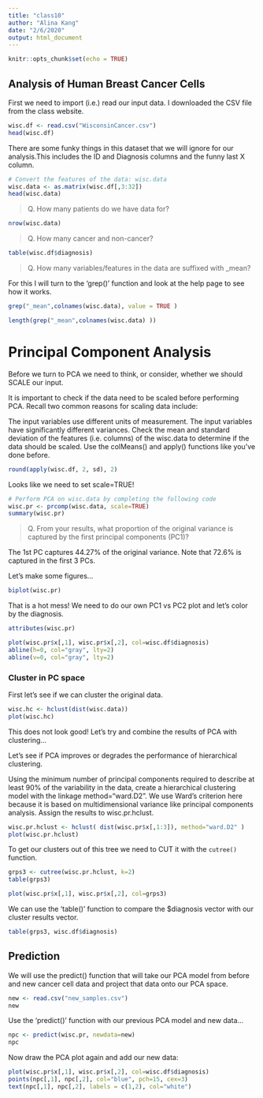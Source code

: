 ```yaml
---
title: "class10"
author: "Alina Kang"
date: "2/6/2020"
output: html_document
---
```


```r
knitr::opts_chunk$set(echo = TRUE)
```

## Analysis of Human Breast Cancer Cells

First we need to import (i.e.) read our input data. I downloaded the CSV file from the class website.

```r
wisc.df <- read.csv("WisconsinCancer.csv")
head(wisc.df)
```

There are some funky things in this dataset that we will ignore for our analysis.This includes the ID and Diagnosis columns and the funny last X column.

```r
# Convert the features of the data: wisc.data
wisc.data <- as.matrix(wisc.df[,3:32])
head(wisc.data)
```

> Q. How many patients do we have data for?

```r
nrow(wisc.data)
```

> Q. How many cancer and non-cancer?

```r
table(wisc.df$diagnosis)
```

> Q. How many variables/features in the data are suffixed with _mean?

For this I will turn to the 'grep()' function and look at the help page to see how it works.

```r
grep("_mean",colnames(wisc.data), value = TRUE )
```

```r
length(grep("_mean",colnames(wisc.data) ))
```

# Principal Component Analysis

Before we turn to PCA we need to think, or consider, whether we should SCALE our input.

It is important to check if the data need to be scaled before performing PCA. Recall two common reasons for scaling data include:

The input variables use different units of measurement.
The input variables have significantly different variances.
Check the mean and standard deviation of the features (i.e. columns) of the wisc.data to determine if the data should be scaled. Use the colMeans() and apply() functions like you’ve done before.

```r
round(apply(wisc.df, 2, sd), 2)
```

Looks like we need to set scale=TRUE!

```r
# Perform PCA on wisc.data by completing the following code
wisc.pr <- prcomp(wisc.data, scale=TRUE)
summary(wisc.pr)
```

> Q. From your results, what proportion of the original variance is captured by the first principal components (PC1)?

The 1st PC captures 44.27% of the original variance. Note that 72.6% is captured in the first 3 PCs.

Let's make some figures...

```r
biplot(wisc.pr)
```

That is a hot mess! We need to do our own PC1 vs PC2 plot and let's color by the diagnosis.

```r
attributes(wisc.pr)
```

```r
plot(wisc.pr$x[,1], wisc.pr$x[,2], col=wisc.df$diagnosis)
abline(h=0, col="gray", lty=2)
abline(v=0, col="gray", lty=2)
```

### Cluster in PC space

First let's see if we can cluster the original data.

```r
wisc.hc <- hclust(dist(wisc.data))
plot(wisc.hc)
```

This does not look good! Let's try and combine the results of PCA with clustering...

Let’s see if PCA improves or degrades the performance of hierarchical clustering.

Using the minimum number of principal components required to describe at least 90% of the variability in the data, create a hierarchical clustering model with the linkage method="ward.D2". We use Ward’s criterion here because it is based on multidimensional variance like principal components analysis. Assign the results to wisc.pr.hclust.

```r
wisc.pr.hclust <- hclust( dist(wisc.pr$x[,1:3]), method="ward.D2" )
plot(wisc.pr.hclust)
```

To get our clusters out of this tree we need to CUT it with the `cutree()` function.

```r
grps3 <- cutree(wisc.pr.hclust, k=2)
table(grps3)
```

```r
plot(wisc.pr$x[,1], wisc.pr$x[,2], col=grps3)
```

We can use the 'table()' function to compare the $diagnosis vector with our cluster results vector.

```r
table(grps3, wisc.df$diagnosis)
```

## Prediction

We will use the predict() function that will take our PCA model from before and new cancer cell data and project that data onto our PCA space.

```r
new <- read.csv("new_samples.csv")
new
```

Use the 'predict()' function with our previous PCA model and new data...

```r
npc <- predict(wisc.pr, newdata=new)
npc
```

Now draw the PCA plot again and add our new data:

```r
plot(wisc.pr$x[,1], wisc.pr$x[,2], col=wisc.df$diagnosis)
points(npc[,1], npc[,2], col="blue", pch=15, cex=3)
text(npc[,1], npc[,2], labels = c(1,2), col="white")
```













